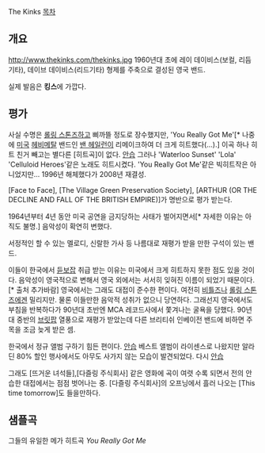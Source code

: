 The Kinks
[[목차]]
== 개요 ==
http://www.thekinks.com/thekinks.jpg
1960년대 초에 레이 데이비스(보컬, 리듬기타), 데이브 데이비스(리드기타) 형제를 주축으로 결성된 영국 밴드.


실제 발음은 '''킹스'''에 가깝다.

== 평가 ==
사실 수명은 [[롤링 스톤즈]]하고 삐까뜰 정도로 장수했지만, 'You Really Got Me'[* 나중에 [[미국]] [[헤비메탈]] 밴드인 [[밴 헤일런]]이 리메이크하여 더 크게 히트했다(...).] 이곡 하나 히트 친거 빼고는 별다른 [히트곡]이 없다. [[안습]] 그러나 'Waterloo Sunset' 'Lola' 'Celluloid Heroes'같은 노래도 히트시켰다. 'You Really Got Me'같은 빅히트작은 아니었지만... 1996년 해체했다가 2008년 재결성.

[Face to Face], [The Village Green Preservation Society], [ARTHUR (OR THE DECLINE AND FALL OF THE BRITISH EMPIRE)]가 명반으로 평가 받는다.

1964년부터 4년 동안 미국 공연을 금지당하는 사태가 벌어지면서[* 자세한 이유는 아직도 불명.] 음악성이 확연히 변했다. 

서정적인 할 수 있는 멜로디, 신랄한 가사 등 나름대로 재평가 받을 만한 구석이 있는 밴드.

이들이 한국에서 [[듣보잡]] 취급 받는 이유는 미국에서 크게 히트하지 못한 점도 있을 것이다. 음악성이 영국적으로 변해서 영국 외에서는 서서히 잊혀진 이름이 되었기 때문이다.[* 출처 추가바람] 영국에서는 그래도 대접이 준수한 편이다. 여전히 [[비틀즈]]나 [[롤링 스톤즈]]에겐 밀리지만. 물론 이들만한 음악적 성취가 없으니 당연하다.  그래선지 영국에서도 부침을 반복하다가 90년대 초반엔 MCA 레코드사에서 쫓겨나는 굴욕을 당했다. 90년대 중반의 [[브릿팝]] 열풍으로 재평가 받았는데 다른 브리티쉬 인베이전 밴드에 비하면 주목을 조금 늦게 받은 셈.

한국에서 정규 앨범 구하기 힘든 편이다. [[안습]] 베스트 앨범이 라이센스로 나왔지만 알라딘 80% 할인 행사에서도 아무도 사가지 않는 모습이 발견되었다. 다시 [[안습]]

그래도 [뜨거운 녀석들],[다즐링 주식회사] 같은 영화에 곡이 여렷 수록 되면서 전의 안습한 대접에서는 점점 벗어나는 중. [다즐링 주식회사]의 오프닝에서 흘러 나오는 [This time tomorrow]도 들을만하다.

== 샘플곡 ==
{{{#!html
<iframe width="480" height="360" src="http://www.youtube.com/embed/dvyDWGF290M" frameborder="0" allowfullscreen></iframe>
}}}
그들의 유일한 메가 히트곡 ''You Really Got Me''
